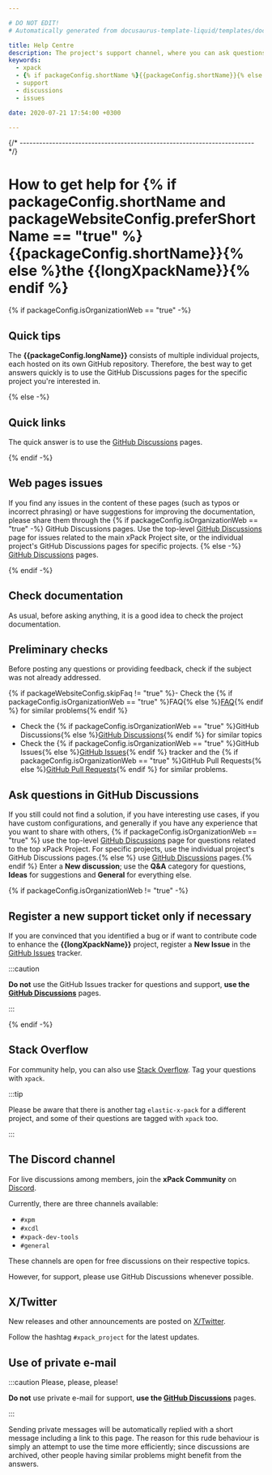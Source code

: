 ```yaml
---

# DO NOT EDIT!
# Automatically generated from docusaurus-template-liquid/templates/docusaurus.

title: Help Centre
description: The project's support channel, where you can ask questions, start discussions, and report issues.
keywords:
  - xpack
  - {% if packageConfig.shortName %}{{packageConfig.shortName}}{% else %}{{packageName}}{% endif %}
  - support
  - discussions
  - issues

date: 2020-07-21 17:54:00 +0300

---
```



{/* ------------------------------------------------------------------------ */}

# How to get help for {% if packageConfig.shortName and packageWebsiteConfig.preferShortName == "true" %}{{packageConfig.shortName}}{% else %}the {{longXpackName}}{% endif %}

{% if packageConfig.isOrganizationWeb == "true" -%}

## Quick tips

The **{{packageConfig.longName}}** consists of multiple individual
projects, each hosted on its own GitHub repository. Therefore, the best
way to get answers quickly is to use the
GitHub Discussions
pages for the specific project you're interested in.

{% else -%}

## Quick links

The quick answer is to use the
[GitHub Discussions](https://github.com/{{githubProjectOrganization}}/{{githubProjectName}}/discussions)
pages.

{% endif -%}

## Web pages issues

If you find any issues in the content of these pages (such as typos or
incorrect phrasing) or have suggestions for improving the documentation,
please share them through the
{% if packageConfig.isOrganizationWeb == "true" -%}
GitHub Discussions pages. Use the top-level
[GitHub Discussions](https://github.com/{{githubProjectOrganization}}/{{githubProjectName}}/discussions)
page for issues related to the main xPack Project site, or the individual project's GitHub Discussions pages for specific projects.
{% else -%}
[GitHub Discussions](https://github.com/{{githubProjectOrganization}}/{{githubProjectName}}/discussions)
pages.

{% endif -%}

## Check documentation

As usual, before asking anything, it is a good idea to check the project
documentation.

<Documentation/>

## Preliminary checks

Before posting any questions or providing feedback,
check if the subject was not already addressed.

{% if packageWebsiteConfig.skipFaq != "true" %}- Check the {% if packageConfig.isOrganizationWeb == "true" %}FAQ{% else %}[FAQ](/docs/faq/){% endif %}
for similar problems{% endif %}
- Check the {% if packageConfig.isOrganizationWeb == "true" %}GitHub Discussions{% else %}[GitHub Discussions](https://github.com/{{githubProjectOrganization}}/{{githubProjectName}}/discussions){% endif %} for
similar topics
- Check the
{% if packageConfig.isOrganizationWeb == "true" %}GitHub Issues{% else %}[GitHub Issues](https://github.com/{{githubProjectOrganization}}/{{githubProjectName}}/issues){% endif %}
tracker and the
{% if packageConfig.isOrganizationWeb == "true" %}GitHub Pull Requests{% else %}[GitHub Pull Requests](https://github.com/{{githubProjectOrganization}}/{{githubProjectName}}/pulls){% endif %}
for similar problems.

## Ask questions in GitHub Discussions

If you still could not find a solution, if you have interesting use
cases, if you have custom configurations, and generally if you have
any experience that you want to share with others, {% if packageConfig.isOrganizationWeb == "true" %}
use the top-level
[GitHub Discussions](https://github.com/{{githubProjectOrganization}}/{{githubProjectName}}/discussions)
page for questions related to the top xPack Project. For specific projects,
use the individual project's GitHub Discussions pages.{% else %}
use [GitHub Discussions](https://github.com/{{githubProjectOrganization}}/{{githubProjectName}}/discussions)
pages.{% endif %}
Enter a **New discussion**; use the **Q&A** category for questions,
**Ideas** for suggestions and **General** for everything else.

{% if packageConfig.isOrganizationWeb != "true" -%}
## Register a new support ticket only if necessary

If you are convinced that you identified a bug
or if want to contribute code to enhance the
**{{longXpackName}}**
project, register a **New Issue** in the
[GitHub Issues](https://github.com/{{githubProjectOrganization}}/{{githubProjectName}}/issues)
tracker.

:::caution

**Do not** use the GitHub Issues tracker
for questions and support, **use the
[GitHub Discussions](https://github.com/{{githubProjectOrganization}}/{{githubProjectName}}/discussions)** pages.

:::

{% endif -%}
## Stack Overflow

For community help, you can also use
[Stack Overflow](https://stackoverflow.com/).
Tag your questions with `xpack`.

:::tip

Please be aware that there is another tag `elastic-x-pack` for a different
project, and some of their questions are tagged with `xpack` too.

:::

## The Discord channel

For live discussions among members, join the **xPack Community** on
[Discord](https://discord.com/invite/kbzWaJerFG).

Currently, there are three channels available:

- `#xpm`
- `#xcdl`
- `#xpack-dev-tools`
- `#general`

These channels are open for free discussions on their respective topics.

However, for support, please use GitHub Discussions whenever possible.

## X/Twitter

New releases and other announcements are posted on
[X/Twitter](https://twitter.com/xpack_project).

Follow the hashtag `#xpack_project` for the latest updates.

## Use of private e-mail

:::caution Please, please, please!

**Do not** use
private e-mail for support, **use the
[GitHub Discussions](https://github.com/{{githubProjectOrganization}}/{{githubProjectName}}/discussions)** pages.

:::

Sending private messages will be automatically replied with
a short message including a link to this page.
The reason for this rude behaviour is simply an attempt to use
the time more efficiently; since discussions are archived, other people
having similar problems might benefit from the answers.
